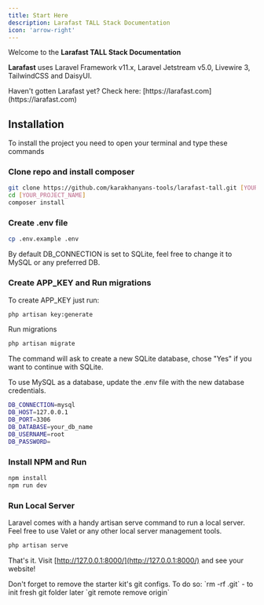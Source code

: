 ```yaml
---
title: Start Here
description: Larafast TALL Stack Documentation
icon: 'arrow-right'
---
```


Welcome to the **Larafast TALL Stack Documentation**

**Larafast** uses Laravel Framework v11.x, Laravel Jetstream v5.0, Livewire 3, TailwindCSS and DaisyUI.

<Tip>
    Haven't gotten Larafast yet? Check here: [https://larafast.com](https://larafast.com)
</Tip>

## Installation

To install the project you need to open your terminal and type these commands

### Clone repo and install composer

```bash
git clone https://github.com/karakhanyans-tools/larafast-tall.git [YOUR_PROJECT_NAME]
cd [YOUR_PROJECT_NAME]
composer install
```

### Create .env file

```bash
cp .env.example .env
```

<Tip>
    By default DB_CONNECTION is set to SQLite, feel free to change it to MySQL or any preferred DB.
</Tip>

### Create APP_KEY and Run migrations

To create APP_KEY just run:

```bash
php artisan key:generate
```

Run migrations

```bash
php artisan migrate
```

The command will ask to create a new SQLite database, chose "Yes" if you want to continue with SQLite.

To use MySQL as a database, update the .env file with the new database credentials.

```bash .env
DB_CONNECTION=mysql
DB_HOST=127.0.0.1
DB_PORT=3306
DB_DATABASE=your_db_name
DB_USERNAME=root
DB_PASSWORD=
```

### Install NPM and Run

```bash
npm install
npm run dev
```

### Run Local Server

Laravel comes with a handy artisan serve command to run a local server. Feel free to use Valet or any other local server management tools.

```bash
php artisan serve
```

That's it. Visit [http://127.0.0.1:8000/](http://127.0.0.1:8000/) and see your website!

<Warning>
    Don't forget to remove the starter kit's git configs. To do so: `rm -rf .git` - to init fresh git folder later `git remote remove origin`
</Warning>


